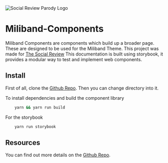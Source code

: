 

<Meta title="Introduction" />

<div style={{ padding: '0 0 15px 0'}}>
<img alt="Social Review Parody Logo" src={Cover} />
</div>

# Miliband-Components

Miliband Components are components which build up a broader page. These are designed to be used for the Miliband Theme. This project was made for [The Social Review](https://www.thesocialreview.co.uk/) This documentation is built using storybook, it provides a modular way to test and implement web components.

## Install
First of all, clone the [Github Repo](https://github.com/JacobWeinbren/miliband-components). Then you can change directory into it.

To install dependencies and build the component library
```bash
    yarn && yarn run build
```

For the storybook
```bash
    yarn run storybook
```

## Resources
You can find out more details on the [Github Repo](https://github.com/JacobWeinbren/miliband-components).
